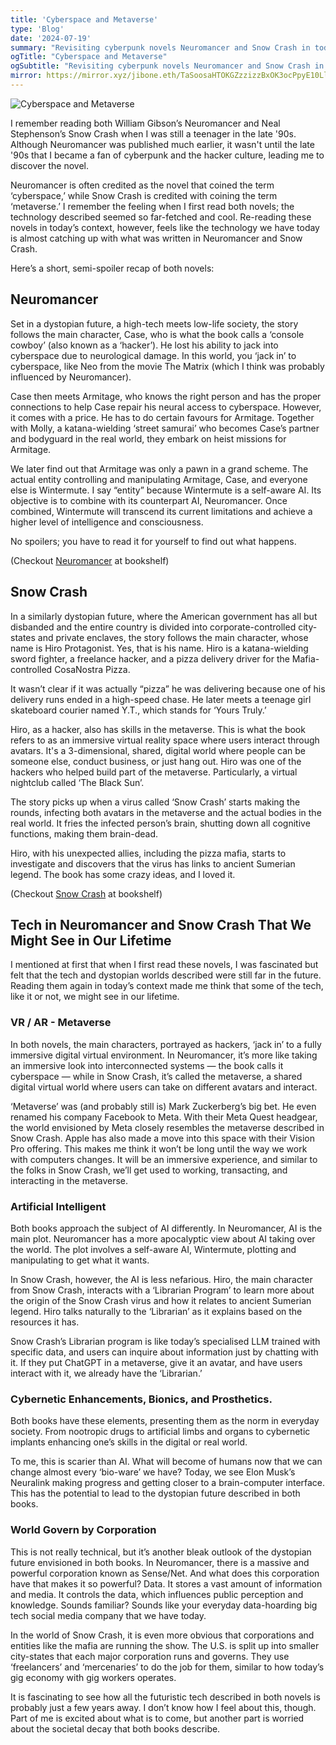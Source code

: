 ```yaml
---
title: 'Cyberspace and Metaverse'
type: 'Blog'
date: '2024-07-19'
summary: "Revisiting cyberpunk novels Neuromancer and Snow Crash in today’s context"
ogTitle: "Cyberspace and Metaverse"
ogSubtitle: "Revisiting cyberpunk novels Neuromancer and Snow Crash in today’s context"
mirror: https://mirror.xyz/jibone.eth/TaSoosaHTOKGZzzizzBxOK3ocPpyE10LlARyHm5DTck?referrerAddress=0x8C4bD387aDD8AeF519819972986d16095a118799
---
```


![Cyberspace and Metaverse](/imgs/blogposts/cyberspace-and-metaverse.webp)

I remember reading both William Gibson’s Neuromancer and Neal Stephenson’s Snow Crash when I was still a teenager in the late '90s. Although Neuromancer was published much earlier, it wasn't until the late '90s that I became a fan of cyberpunk and the hacker culture, leading me to discover the novel.

Neuromancer is often credited as the novel that coined the term ‘cyberspace,’ while Snow Crash is credited with coining the term ‘metaverse.’ I remember the feeling when I first read both novels; the technology described seemed so far-fetched and cool. Re-reading these novels in today’s context, however, feels like the technology we have today is almost catching up with what was written in Neuromancer and Snow Crash.

Here’s a short, semi-spoiler recap of both novels:

## Neuromancer
Set in a dystopian future, a high-tech meets low-life society, the story follows the main character, Case, who is what the book calls a ‘console cowboy’ (also known as a ‘hacker’). He lost his ability to jack into cyberspace due to neurological damage. In this world, you ‘jack in’ to cyberspace, like Neo from the movie The Matrix (which I think was probably influenced by Neuromancer).

Case then meets Armitage, who knows the right person and has the proper connections to help Case repair his neural access to cyberspace. However, it comes with a price. He has to do certain favours for Armitage. Together with Molly, a katana-wielding ‘street samurai’ who becomes Case’s partner and bodyguard in the real world, they embark on heist missions for Armitage. 

We later find out that Armitage was only a pawn in a grand scheme. The actual entity controlling and manipulating Armitage, Case, and everyone else is Wintermute. I say “entity” because Wintermute is a self-aware AI. Its objective is to combine with its counterpart AI, Neuromancer. Once combined, Wintermute will transcend its current limitations and achieve a higher level of intelligence and consciousness.

No spoilers; you have to read it for yourself to find out what happens.

(Checkout [Neuromancer](/bookshelf/william-gibson-neuromancer) at bookshelf)

## Snow Crash
In a similarly dystopian future, where the American government has all but disbanded and the entire country is divided into corporate-controlled city-states and private enclaves, the story follows the main character, whose name is Hiro Protagonist. Yes, that is his name. Hiro is a katana-wielding sword fighter, a freelance hacker, and a pizza delivery driver for the Mafia-controlled CosaNostra Pizza.

It wasn’t clear if it was actually “pizza” he was delivering because one of his delivery runs ended in a high-speed chase. He later meets a teenage girl skateboard courier named Y.T., which stands for ‘Yours Truly.’

Hiro, as a hacker, also has skills in the metaverse. This is what the book refers to as an immersive virtual reality space where users interact through avatars. It's a 3-dimensional, shared, digital world where people can be someone else, conduct business, or just hang out. Hiro was one of the hackers who helped build part of the metaverse. Particularly, a virtual nightclub called ‘The Black Sun’.

The story picks up when a virus called ‘Snow Crash’ starts making the rounds, infecting both avatars in the metaverse and the actual bodies in the real world. It fries the infected person’s brain, shutting down all cognitive functions, making them brain-dead.

Hiro, with his unexpected allies, including the pizza mafia, starts to investigate and discovers that the virus has links to ancient Sumerian legend. The book has some crazy ideas, and I loved it.

(Checkout [Snow Crash](/bookshelf/neal-stephenson-snow-crash) at bookshelf)

## Tech in Neuromancer and Snow Crash That We Might See in Our Lifetime
I mentioned at first that when I first read these novels, I was fascinated but felt that the tech and dystopian worlds described were still far in the future. Reading them again in today’s context made me think that some of the tech, like it or not, we might see in our lifetime.

### VR / AR - Metaverse
In both novels, the main characters, portrayed as hackers, ‘jack in’ to a fully immersive digital virtual environment. In Neuromancer, it’s more like taking an immersive look into interconnected systems — the book calls it cyberspace — while in Snow Crash, it’s called the metaverse, a shared digital virtual world where users can take on different avatars and interact.

‘Metaverse’ was (and probably still is) Mark Zuckerberg’s big bet. He even renamed his company Facebook to Meta. With their Meta Quest headgear, the world envisioned by Meta closely resembles the metaverse described in Snow Crash. Apple has also made a move into this space with their Vision Pro offering. This makes me think it won’t be long until the way we work with computers changes. It will be an immersive experience, and similar to the folks in Snow Crash, we’ll get used to working, transacting, and interacting in the metaverse.

### Artificial Intelligent
Both books approach the subject of AI differently. In Neuromancer, AI is the main plot. Neuromancer has a more apocalyptic view about AI taking over the world. The plot involves a self-aware AI, Wintermute, plotting and manipulating to get what it wants.

In Snow Crash, however, the AI is less nefarious. Hiro, the main character from Snow Crash, interacts with a ‘Librarian Program’ to learn more about the origin of the Snow Crash virus and how it relates to ancient Sumerian legend. Hiro talks naturally to the ‘Librarian’ as it explains based on the resources it has.

Snow Crash’s Librarian program is like today’s specialised LLM trained with specific data, and users can inquire about information just by chatting with it. If they put ChatGPT in a metaverse, give it an avatar, and have users interact with it, we already have the ‘Librarian.’

### Cybernetic Enhancements, Bionics, and Prosthetics.
Both books have these elements, presenting them as the norm in everyday society. From nootropic drugs to artificial limbs and organs to cybernetic implants enhancing one’s skills in the digital or real world.

To me, this is scarier than AI. What will become of humans now that we can change almost every ‘bio-ware’ we have? Today, we see Elon Musk’s Neuralink making progress and getting closer to a brain-computer interface. This has the potential to lead to the dystopian future described in both books.

### World Govern by Corporation
This is not really technical, but it’s another bleak outlook of the dystopian future envisioned in both books. In Neuromancer, there is a massive and powerful corporation known as Sense/Net. And what does this corporation have that makes it so powerful? Data. It stores a vast amount of information and media. It controls the data, which influences public perception and knowledge. Sounds familiar? Sounds like your everyday data-hoarding big tech social media company that we have today.

In the world of Snow Crash, it is even more obvious that corporations and entities like the mafia are running the show. The U.S. is split up into smaller city-states that each major corporation runs and governs. They use ‘freelancers’ and ‘mercenaries’ to do the job for them, similar to how today’s gig economy with gig workers operates.

It is fascinating to see how all the futuristic tech described in both novels is probably just a few years away. I don’t know how I feel about this, though. Part of me is excited about what is to come, but another part is worried about the societal decay that both books describe.

